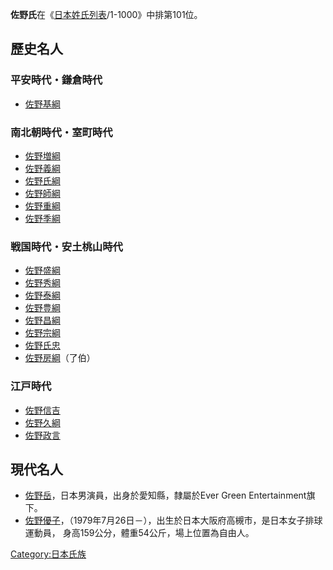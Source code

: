 {{姓氏
|姓氏=佐野
|拼音=
|日本=
|马来西亚=
|反切=
|同音字=
|堂号=
|郡望=
}}

'''佐野氏'''在《[[日本姓氏列表|日本姓氏列表]]/1-1000》中排第101位。



== 歷史名人 ==
=== 平安時代・鎌倉時代　===
*[[佐野基綱|佐野基綱]]

=== 南北朝時代・室町時代 ===
*[[佐野増綱|佐野増綱]]
*[[佐野義綱|佐野義綱]]
*[[佐野氏綱|佐野氏綱]]
*[[佐野師綱|佐野師綱]]
*[[佐野重綱|佐野重綱]]
*[[佐野季綱|佐野季綱]]

=== 戦国時代・安土桃山時代 ===
*[[佐野盛綱|佐野盛綱]]
*[[佐野秀綱|佐野秀綱]]
*[[佐野泰綱|佐野泰綱]]
*[[佐野豊綱|佐野豊綱]]
*[[佐野昌綱|佐野昌綱]]
*[[佐野宗綱|佐野宗綱]]
*[[北条氏忠|佐野氏忠]]
*[[佐野房綱|佐野房綱]]（了伯）

=== 江戸時代 ===
*[[佐野信吉|佐野信吉]]
*[[佐野久綱|佐野久綱]]
*[[佐野政言|佐野政言]]


==現代名人==
*[[佐野岳|佐野岳]]，日本男演員，出身於愛知縣，隸屬於Ever Green Entertainment旗下。
*[[佐野優子|佐野優子]]，（1979年7月26日－），出生於日本大阪府高槻市，是日本女子排球運動員， 身高159公分，體重54公斤，場上位置為自由人。

{{姓氏小作品}}

{{DEFAULTSORT:Sano}}
[[Category:日本氏族|Category:日本氏族]]